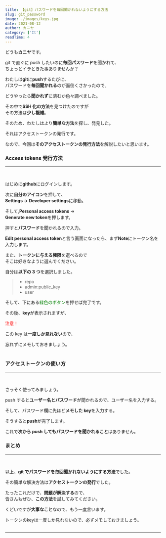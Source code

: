 ```yaml
---
title: 【git】パスワードを毎回聞かれないようにする方法
slug: git_password
image: ./images/keys.jpg
date: 2021-08-12
author: カニヤ
category: ['It']
readTime: 4
---
```


どうも**カニヤ**です。

git で直ぐに push したいのに**毎回パスワード**を聞かれて、<br/>
ちょっとイラときた事ありませんか？

わたしは**git**に**push**するたびに、<br/>
パスワードを**毎回聞かれる**のが面倒くさかったので,

どうやったら**聞かれず**に済むか色々調べました。

その中で**SSH 化の方法**を見つけたのですが<br/>
その方法は**少し複雑**。

そのため、わたしはより**簡単な方法**を探し、発見した。

それは<span className="line line-yellow">アクセストークンの発行</span>です。

なので、今回は**そのアクセストークンの発行方法**を解説したいと思います。

### Access tokens 発行方法

---

<br />

はじめに**github**にログインします。

次に**自分のアイコン**を押して、<br/>
**Settings → Developer settings**に移動。

そして,**Personal access tokens** →<br/>
**Generate new token**を押します。

押すと**パスワード**を聞かれるので入力。

**Edit personal access token**と言う画面になったら、まず**Note**にトークン名を入力します。

また、**トークンに与える権限**を選べるので<br/>
そこは好きなように選んでください。

自分は**以下の 3 つ**を選択しました。

<blockquote display="info">

- repo
- admin:public_key
- user

</blockquote>

そして、下にある<font color="green">緑色のボタン</font>を押せば完了です。

その後、**key**が表示されますが、

<font color="red">注意！</font>

この key は**一度しか見れない**ので、

<span className="line line-yellow">忘れずにメモしておきましょう。</span>
<br />
<br />

### アクセストークンの使い方

---

<br />

さっそく使ってみましょう。

push すると**ユーザー名とパスワード**が聞かれるので、ユーザー名を入力する。

そして、パスワード欄に先ほど**メモした key**を入力する。

そうすると**push**が完了します。

これで**次から push してもパスワードを聞かれること**はありません。

### まとめ

---

<br />

以上、**git でパスワードを毎回聞かれないようにする方法**でした。

その簡単な解決方法は**アクセストークンの発行**でした。

たったこれだけで、**問題が解決する**ので、<br/>
皆さんもぜひ、**この方法**を試してみてください。

くどいですが**大事なこと**なので、もう一度言います。

<span className="line line-yellow">
  トークンのkeyは一度しか見れないので、必ずメモしておきましょう。
</span>
<br />
<br />

---
